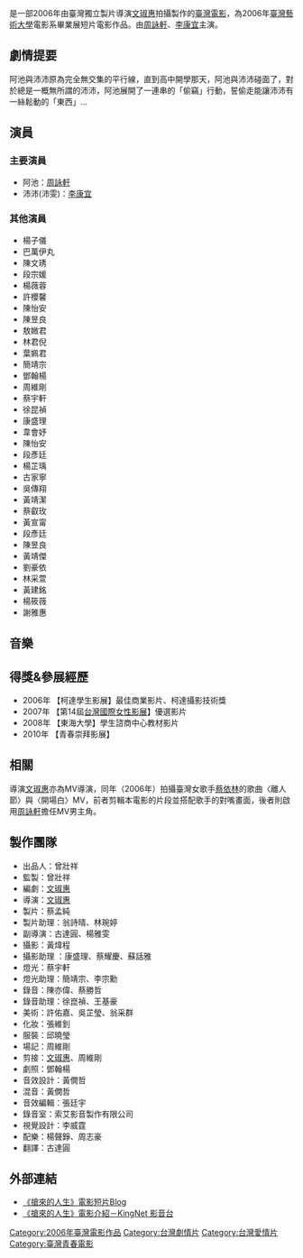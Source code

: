 {{Infobox Film
| name           = 搶來的人生
| original_name  = ''{{lang|en|Robbed Life}}''
| cn_name        =
| hk_name        =
| tw_name        =
| image          = 
| caption        = 
| producer       = [[曾壯祥|曾壯祥]]
| director       = [[文琡惠|文琡惠]]
| writer         = [[文琡惠|文琡惠]]
| starring       = [[周詠軒|周詠軒]]<br />[[李康宜|李康宜]]
| music          = [[楊聲錚|楊聲錚]]<br />[[駱集益|駱集益]]<br />[[周志豪|周志豪]]
| cinematography = [[黃煒程|黃煒程]]
| editing        = [[文琡惠|文琡惠]]<br />[[周維剛|周維剛]]
| production_company = 
| distributor    = 
| released       = {{film date|2006|||臺灣}}
| runtime        = 29分鐘
| country        = {{台灣電影產地}}
| language       = 
| budget         =
| gross          = 
| website        =
| imdb_id        = 
}}
{{engname|《搶來的人生》|''Robbed Life''}}是一部2006年由臺灣獨立製片導演[[文琡惠|文琡惠]]拍攝製作的[[臺灣電影|臺灣電影]]，為2006年[[臺灣藝術大學|臺灣藝術大學]]電影系畢業展短片電影作品。由[[周詠軒|周詠軒]]、[[李康宜|李康宜]]主演。

== 劇情提要 ==
阿池與沛沛原為完全無交集的平行線，直到高中開學那天，阿池與沛沛碰面了，對於總是一概無所謂的沛沛，阿池展開了一連串的「偷竊」行動，誓偷走能讓沛沛有一絲鬆動的「東西」...

== 演員 ==
=== 主要演員 ===
*阿池：[[周詠軒|周詠軒]]
*沛沛(沛雯)：[[李康宜|李康宜]]

=== 其他演員 ===
*楊子儀
*巴萬伊丸 
*陳文琇 
*段宗媛 
*楊薇蓉 
*許櫻馨 
*陳怡安 
*陳昱良 
*敖媺君 
*林君倪 
*葉姵君 
*簡靖宗 
*鄧翰楊 
*周維剛 
*蔡宇軒 
*徐昆禎 
*康盛理 
*韋會妤
*陳怡安 
*段彥廷 
*楊芷瑀 
*古家寧 
*吳傳翔 
*黃靖潔 
*蔡叡玫 
*黃宣甯 
*段彥廷 
*陳昱良 
*黃靖傑 
*劉豪依 
*林采萱 
*黃建銘 
*楊筱薇 
*謝雅惠

== 音樂 ==

== 得獎&參展經歷 ==
*2006年 【柯達學生影展】最佳商業影片、柯達攝影技術獎
*2007年 【第14屆[[台灣國際女性影展|台灣國際女性影展]]】優選影片
*2008年 【東海大學】學生諮商中心教材影片
*2010年 【青春崇拜影展】

== 相關 ==
導演[[文琡惠|文琡惠]]亦為MV導演，同年（2006年）拍攝臺灣女歌手[[蔡依林|蔡依林]]的歌曲〈離人節〉與〈開場白〉MV，前者剪輯本電影的片段並搭配歌手的對嘴畫面，後者則啟用[[周詠軒|周詠軒]]擔任MV男主角。

== 製作團隊 ==
*出品人：曾壯祥
*監製：曾壯祥
*編劇：[[文琡惠|文琡惠]]
*導演：[[文琡惠|文琡惠]]
*製片：蔡孟純
*製片助理：翁詩晴、林琬婷
*副導演：古達圓、楊雅雯
*攝影：黃煒程
*攝影助理 ：康盛理、蔡耀慶、蘇話雅
*燈光：蔡宇軒
*燈光助理：簡靖宗、李宗勳
*錄音：陳亦偉、蔡勝哲
*錄音助理：徐崑禎、王基豪
*美術：許佑嘉、吳芷瑩、翁采群
*化妝：張維釗
*服裝：邱曉瑩
*場記：周維剛 
*剪接：[[文琡惠|文琡惠]]、周維剛
*劇照：鄧翰楊
*音效設計：黃僩哲
*混音：黃僩哲
*音效編輯：張廷宇 
*錄音室：索艾影音製作有限公司
*視覺設計：李威霆
*配樂：楊聲錚、周志豪
*翻譯：古達圓

== 外部連結 ==
{{Wikiquote}}
<!-- 此處禁止加入任何非官方成立的部落格、論壇和討論區等網站 -->
* [http://blog.roodo.com/here_there  《搶來的人生》電影短片Blog]{{Dead link|date=2019年12月 |bot=InternetArchiveBot |fix-attempted=yes }}
* [https://web.archive.org/web/20110629092301/http://movie.kingnet.com.tw/search/index.html?act=movie  《搶來的人生》電影介紹－KingNet 影音台]

[[Category:2006年臺灣電影作品|Category:2006年臺灣電影作品]]
[[Category:台灣劇情片|Category:台灣劇情片]]
[[Category:台灣愛情片|Category:台灣愛情片]]
[[Category:臺灣青春電影|Category:臺灣青春電影]]